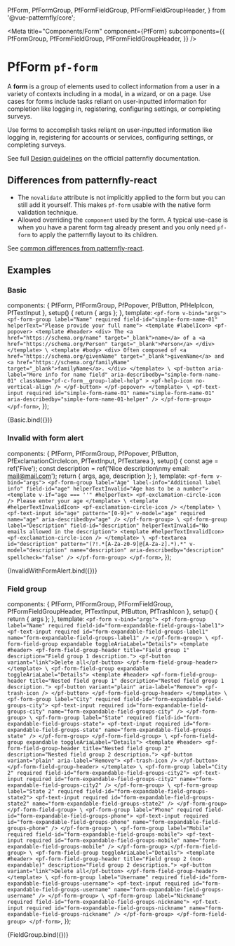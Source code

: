 
  PfForm,
  PfFormGroup,
  PfFormFieldGroup,
  PfFormFieldGroupHeader,
} from '@vue-patternfly/core';

<Meta title="Components/Form" component={PfForm} subcomponents={{
    PfFormGroup,
    PfFormFieldGroup,
    PfFormFieldGroupHeader,
  }} />

# PfForm `pf-form`

A **form** is a group of elements used to collect information from a user in a variety of contexts including in a modal, in a wizard, or on a page. Use cases for forms include tasks reliant on user-inputted information for completion like logging in, registering, configuring settings, or completing surveys.

Use forms to accomplish tasks reliant on user-inputted information like logging in, registering for accounts or services, configuring settings, or completing surveys.

See full [Design guidelines](https://www.patternfly.org/v4/components/form/design-guidelines) on the official patternfly documentation.

## Differences from patternfly-react
- The `novalidate` attribute is not implicitly applied to the form but you can still add it yourself. This makes `pf-form` usable with the native form validation technique.
- Allowed overriding the `component` used by the form. A typical use-case is when you have a parent form tag already present and you only need `pf-form` to apply the patternfly layout to its children.

See [common differences from patternfly-react](/story/intro--page#common-differences-from-patternfly-react).

## Examples

### Basic

  components: { PfForm, PfFormGroup, PfPopover, PfButton, PfHelpIcon, PfTextInput },
  setup() {
    return { args };
  },
  template: `
    <pf-form v-bind="args">
      <pf-form-group label="Name" required field-id="simple-form-name-01" helperText="Please provide your full name">
        <template #labelIcon>
          <pf-popover>
            <template #header>
              <div>
                The <a href="https://schema.org/name" target="_blank">name</a> of a <a href="https://schema.org/Person" target="_blank">Person</a>
              </div>
            </template>
\
            <template #body>
              <div>
              Often composed of <a href="https://schema.org/givenName" target="_blank">givenName</a> and <a href="https://schema.org/familyName" target="_blank">familyName</a>.
              </div>
            </template>
\
            <pf-button
              aria-label="More info for name field"
              aria-describedby="simple-form-name-01"
              className="pf-c-form__group-label-help"
            >
              <pf-help-icon no-vertical-align />
            </pf-button>
          </pf-popover>
        </template>
\
        <pf-text-input required id="simple-form-name-01" name="simple-form-name-01" aria-describedby="simple-form-name-01-helper" />
      </pf-form-group>
    </pf-form>
  `,
});

<Canvas>
  <Story name="Basic">
    {Basic.bind({})}
  </Story>
</Canvas>

<ArgsTable story="Basic" />

### Invalid with form alert

  components: { PfForm, PfFormGroup, PfPopover, PfButton, PfExclamationCircleIcon, PfTextInput, PfTextarea },
  setup() {
    const age = ref('Five');
    const description = ref('Nice description\nmy email: mail@mail.com');
    return { args, age, description };
  },
  template: `
    <pf-form v-bind="args">
      <pf-form-group label="Age" label-info="Additional label info" field-id="age" helperTextInvalid="Age has to be a number">
        <template v-if="age === ''" #helperText>
          <pf-exclamation-circle-icon /> Please enter your age
        </template>
\
        <template #helperTextInvalidIcon>
          <pf-exclamation-circle-icon />
        </template>
\
        <pf-text-input id="age" pattern="[0-9]+" v-model="age" required name="age" aria-describedby="age" />
      </pf-form-group>
\
      <pf-form-group label="Description" field-id="description" helperTextInvalid="No emails allowed in the description">
        <template #helperTextInvalidIcon>
          <pf-exclamation-circle-icon />
        </template>
\
        <pf-textarea id="description" pattern="(?!.*[A-Za-z0-9]@[A-Za-z].*).*" v-model="description" name="description" aria-describedby="description" spellcheck="false" />
      </pf-form-group>
    </pf-form>
  `,
});

<Canvas>
  <Story name="Invalid with form alert">
    {InvalidWithFormAlert.bind({})}
  </Story>
</Canvas>

### Field group

  components: { PfForm, PfFormGroup, PfFormFieldGroup, PfFormFieldGroupHeader, PfTextInput, PfButton, PfTrashIcon },
  setup() {
    return { args };
  },
  template: `
    <pf-form v-bind="args">
      <pf-form-group label="Name" required field-id="form-expandable-field-groups-label1">
        <pf-text-input required id="form-expandable-field-groups-label1" name="form-expandable-field-groups-label1" />
      </pf-form-group>
\
      <pf-form-field-group expandable toggleAriaLabel="Details">
        <template #header>
          <pf-form-field-group-header title="Field group 1" description="Field group 1 description.">
            <pf-button variant="link">Delete all</pf-button>
          </pf-form-field-group-header>
        </template>
\
        <pf-form-field-group expandable toggleAriaLabel="Details">
          <template #header>
            <pf-form-field-group-header title="Nested field group 1" description="Nested field group 1 description.">
              <pf-button variant="plain" aria-label="Remove">
                <pf-trash-icon />
              </pf-button>
            </pf-form-field-group-header>
          </template>
\
          <pf-form-group label="City" required field-id="form-expandable-field-groups-city">
            <pf-text-input required id="form-expandable-field-groups-city" name="form-expandable-field-groups-city" />
          </pf-form-group>
\
          <pf-form-group label="State" required field-id="form-expandable-field-groups-state">
            <pf-text-input required id="form-expandable-field-groups-state" name="form-expandable-field-groups-state" />
          </pf-form-group>
        </pf-form-field-group>
\
        <pf-form-field-group expandable toggleAriaLabel="Details">
          <template #header>
            <pf-form-field-group-header title="Nested field group 2" description="Nested field group 2 description.">
              <pf-button variant="plain" aria-label="Remove">
                <pf-trash-icon />
              </pf-button>
            </pf-form-field-group-header>
          </template>
\
          <pf-form-group label="City 2" required field-id="form-expandable-field-groups-city2">
            <pf-text-input required id="form-expandable-field-groups-city2" name="form-expandable-field-groups-city2" />
          </pf-form-group>
\
          <pf-form-group label="State 2" required field-id="form-expandable-field-groups-state2">
            <pf-text-input required id="form-expandable-field-groups-state2" name="form-expandable-field-groups-state2" />
          </pf-form-group>
        </pf-form-field-group>
\
        <pf-form-group label="Phone" required field-id="form-expandable-field-groups-phone">
          <pf-text-input required id="form-expandable-field-groups-phone" name="form-expandable-field-groups-phone" />
        </pf-form-group>
\
        <pf-form-group label="Mobile" required field-id="form-expandable-field-groups-mobile">
          <pf-text-input required id="form-expandable-field-groups-mobile" name="form-expandable-field-groups-mobile" />
        </pf-form-group>
      </pf-form-field-group>
\
      <pf-form-field-group toggleAriaLabel="Details">
        <template #header>
          <pf-form-field-group-header title="Field group 2 (non-expandable)" description="Field group 2 description.">
            <pf-button variant="link">Delete all</pf-button>
          </pf-form-field-group-header>
        </template>
\
        <pf-form-group label="Username" required field-id="form-expandable-field-groups-username">
          <pf-text-input required id="form-expandable-field-groups-username" name="form-expandable-field-groups-username" />
        </pf-form-group>
\
        <pf-form-group label="Nickname" required field-id="form-expandable-field-groups-nickname">
          <pf-text-input required id="form-expandable-field-groups-nickname" name="form-expandable-field-groups-nickname" />
        </pf-form-group>
      </pf-form-field-group>
    </pf-form>
  `,
});

<Canvas>
  <Story name="Field group">
    {FieldGroup.bind({})}
  </Story>
</Canvas>
